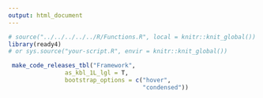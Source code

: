 ```yaml
---
output: html_document
---
```


```r
# source("../../../../../R/Functions.R", local = knitr::knit_global())
library(ready4)
# or sys.source("your-script.R", envir = knitr::knit_global())
```

```r
 make_code_releases_tbl("Framework",
                as_kbl_1L_lgl = T,
                bootstrap_options = c("hover", 
                                      "condensed"))
```



